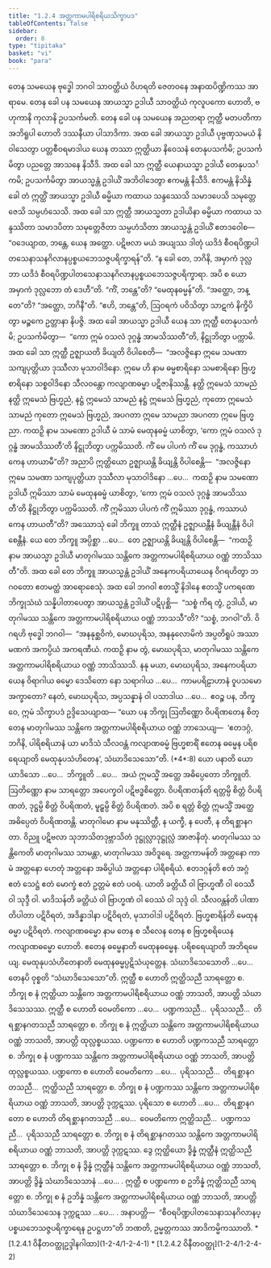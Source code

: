 ```yaml
---
title: "1.2.4 အတ္တကာမပါရိစရိယသိက္ခာပဒ"
tableOfContents: false
sidebar:
  order: 8
type: "tipitaka"
basket: "vi"
book: "para"
---
```



<DynamicBreadcrumb />

<Division number="290" book="para">

<Paragraph number="1180" book="para">
တေန သမယေန ဗုဒ္ဓေါ ဘဂဝါ သာဝတ္ထိယံ ဝိဟရတိ ဇေတဝနေ အနာထပိဏ္ဍိကဿ အာရာမေ. တေန ခေါ ပန သမယေန အာယသ္မာ ဥဒါယီ သာဝတ္ထိယံ ကုလူပကော ဟောတိ, ဗဟုကာနိ ကုလာနိ ဥပသင်္ကမတိ. တေန ခေါ ပန သမယေန အညတရာ ဣတ္ထီ မတပတိကာ အဘိရူပါ ဟောတိ ဒဿနီယာ ပါသာဒိကာ. အထ ခေါ အာယသ္မာ ဥဒါယီ ပုဗ္ဗဏှသမယံ နိဝါသေတွာ ပတ္တစီဝရမာဒါယ ယေန တဿာ ဣတ္ထိယာ နိဝေသနံ တေနုပသင်္ကမိ; ဥပသင်္ကမိတွာ ပညတ္တေ အာသနေ နိသီဒိ. အထ ခေါ သာ ဣတ္ထီ ယေနာယသ္မာ ဥဒါယီ တေနုပသင်္ကမိ; ဥပသင်္ကမိတွာ အာယသ္မန္တံ ဥဒါယိံ အဘိဝါဒေတွာ ဧကမန္တံ နိသီဒိ. ဧကမန္တံ နိသိန္နံ ခေါ တံ ဣတ္ထိံ အာယသ္မာ ဥဒါယီ ဓမ္မိယာ ကထာယ သန္ဒဿေသိ သမာဒပေသိ သမုတ္တေဇေသိ သမ္ပဟံသေသိ. အထ ခေါ သာ ဣတ္ထီ အာယသ္မတာ ဥဒါယိနာ ဓမ္မိယာ ကထာယ သန္ဒဿိတာ သမာဒပိတာ သမုတ္တေဇိတာ သမ္ပဟံသိတာ အာယသ္မန္တံ ဥဒါယိံ ဧတဒဝေါစ—  “ဝဒေယျာထ, ဘန္တေ, ယေန အတ္ထော. ပဋိဗလာ မယံ အယျဿ ဒါတုံ ယဒိဒံ စီဝရပိဏ္ဍပါတသေနာသနဂိလာနပ္ပစ္စယဘေသဇ္ဇပရိက္ခာရန်”တိ.



</Paragraph>

<Paragraph number="1181" book="para">
“န ခေါ တေ, ဘဂိနိ, အမှာကံ ဒုလ္လဘာ ယဒိဒံ စီဝရပိဏ္ဍပါတသေနာသနဂိလာနပ္ပစ္စယဘေသဇ္ဇပရိက္ခာရာ. အပိ စ ယော အမှာကံ ဒုလ္လဘော တံ ဒေဟီ”တိ. “ကိံ, ဘန္တေ”တိ? “မေထုနဓမ္မန်”တိ. “အတ္ထော, ဘန္တေ”တိ? “အတ္ထော, ဘဂိနီ”တိ. “ဧဟိ, ဘန္တေ”တိ, ဩဝရကံ ပဝိသိတွာ သာဋကံ နိက္ခိပိတွာ မဉ္စကေ ဥတ္တာနာ နိပဇ္ဇိ. အထ ခေါ အာယသ္မာ ဥဒါယီ ယေန သာ ဣတ္ထီ တေနုပသင်္ကမိ; ဥပသင်္ကမိတွာ—  “ကော ဣမံ ဝသလံ ဒုဂ္ဂန္ဓံ အာမသိဿတီ”တိ, နိဋ္ဌုဘိတွာ ပက္ကာမိ.



</Paragraph>

<Paragraph number="1182" book="para">
အထ ခေါ သာ ဣတ္ထီ ဥဇ္ဈာယတိ ခိယျတိ ဝိပါစေတိ—  “အလဇ္ဇိနော ဣမေ သမဏာ သကျပုတ္တိယာ ဒုဿီလာ မုသာဝါဒိနော. ဣမေ ဟိ နာမ ဓမ္မစာရိနော သမစာရိနော ဗြဟ္မစာရိနော သစ္စဝါဒိနော သီလဝန္တော ကလျာဏဓမ္မာ ပဋိဇာနိဿန္တိ. နတ္ထိ ဣမေသံ သာမညံ နတ္ထိ ဣမေသံ ဗြဟ္မညံ, နဋ္ဌံ ဣမေသံ သာမညံ နဋ္ဌံ ဣမေသံ ဗြဟ္မညံ, ကုတော ဣမေသံ သာမညံ ကုတော ဣမေသံ ဗြဟ္မညံ, အပဂတာ ဣမေ သာမညာ အပဂတာ ဣမေ ဗြဟ္မညာ. ကထဉှိ နာမ သမဏော ဥဒါယီ မံ သာမံ မေထုနဓမ္မံ ယာစိတွာ, ‘ကော ဣမံ ဝသလံ ဒုဂ္ဂန္ဓံ အာမသိဿတီ’တိ နိဋ္ဌုဘိတွာ ပက္ကမိဿတိ. ကိံ မေ ပါပကံ ကိံ မေ ဒုဂ္ဂန္ဓံ, ကဿာဟံ ကေန ဟာယာမီ”တိ?



</Paragraph>

<Paragraph number="1183" book="para">
အညာပိ ဣတ္ထိယော ဥဇ္ဈာယန္တိ ခိယျန္တိ ဝိပါစေန္တိ—  “အလဇ္ဇိနော ဣမေ သမဏာ သကျပုတ္တိယာ ဒုဿီလာ မုသာဝါဒိနော …ပေ…  ကထဉှိ နာမ သမဏော ဥဒါယီ ဣမိဿာ သာမံ မေထုနဓမ္မံ ယာစိတွာ, ‘ကော ဣမံ ဝသလံ ဒုဂ္ဂန္ဓံ အာမသိဿတီ’တိ နိဋ္ဌုဘိတွာ ပက္ကမိဿတိ. ကိံ ဣမိဿာ ပါပကံ ကိံ ဣမိဿာ ဒုဂ္ဂန္ဓံ, ကဿာယံ ကေန ဟာယတီ”တိ?



</Paragraph>

<Paragraph number="1184" book="para">
အဿောသုံ ခေါ ဘိက္ခူ တာသံ ဣတ္ထီနံ ဥဇ္ဈာယန္တီနံ ခိယျန္တီနံ ဝိပါစေန္တီနံ. ယေ တေ ဘိက္ခူ အပ္ပိစ္ဆာ …ပေ…  တေ ဥဇ္ဈာယန္တိ ခိယျန္တိ ဝိပါစေန္တိ—  “ကထဉှိ နာမ အာယသ္မာ ဥဒါယီ မာတုဂါမဿ သန္တိကေ အတ္တကာမပါရိစရိယာယ ဝဏ္ဏံ ဘာသိဿတီ”တိ.



</Paragraph>

<Paragraph number="1185" book="para">
အထ ခေါ တေ ဘိက္ခူ အာယသ္မန္တံ ဥဒါယိံ အနေကပရိယာယေန ဝိဂရဟိတွာ ဘဂဝတော ဧတမတ္ထံ အာရောစေသုံ. အထ ခေါ ဘဂဝါ ဧတသ္မိံ နိဒါနေ ဧတသ္မိံ ပကရဏေ ဘိက္ခုသံဃံ သန္နိပါတာပေတွာ အာယသ္မန္တံ ဥဒါယိံ ပဋိပုစ္ဆိ—  “သစ္စံ ကိရ တွံ, ဥဒါယိ, မာတုဂါမဿ သန္တိကေ အတ္တကာမပါရိစရိယာယ ဝဏ္ဏံ ဘာသသီ”တိ? “သစ္စံ, ဘဂဝါ”တိ. ဝိဂရဟိ ဗုဒ္ဓေါ ဘဂဝါ—  “အနနုစ္ဆဝိကံ, မောဃပုရိသ, အနနုလောမိကံ အပ္ပတိရူပံ အဿာမဏကံ အကပ္ပိယံ အကရဏီယံ. ကထဉှိ နာမ တွံ, မောဃပုရိသ, မာတုဂါမဿ သန္တိကေ အတ္တကာမပါရိစရိယာယ ဝဏ္ဏံ ဘာသိဿသိ. နနု မယာ, မောဃပုရိသ, အနေကပရိယာယေန ဝိရာဂါယ ဓမ္မော ဒေသိတော နော သရာဂါယ …ပေ…  ကာမပရိဠာဟာနံ ဝူပသမော အက္ခာတော? နေတံ, မောဃပုရိသ, အပ္ပသန္နာနံ ဝါ ပသာဒါယ …ပေ…  ဧဝဉ္စ ပန, ဘိက္ခဝေ, ဣမံ သိက္ခာပဒံ ဥဒ္ဒိသေယျာထ—



</Paragraph>

</Division>
<Division number="291" book="para">

<Paragraph number="1186" book="para">
<Emphasis>“ယော ပန ဘိက္ခု ဩတိဏ္ဏော ဝိပရိဏတေန စိတ္တေန မာတုဂါမဿ သန္တိကေ အတ္တကာမပါရိစရိယာယ ဝဏ္ဏံ ဘာသေယျ—  ‘ဧတဒဂ္ဂံ, ဘဂိနိ, ပါရိစရိယာနံ ယာ မာဒိသံ သီလဝန္တံ ကလျာဏဓမ္မံ ဗြဟ္မစာရိံ ဧတေန ဓမ္မေန ပရိစရေယျာတိ မေထုနုပသံဟိတေန’, သံဃာဒိသေသော”</Emphasis>တိ. (*4*:<Emphasis>8</Emphasis>)



</Paragraph>

</Division>
<Division number="292" book="para">

<Paragraph number="1187" book="para">
<Emphasis>ယော ပနာ</Emphasis>တိ ယော ယာဒိသော …ပေ…  <Emphasis>ဘိက္ခူ</Emphasis>တိ …ပေ…  အယံ ဣမသ္မိံ အတ္ထေ အဓိပ္ပေတော ဘိက္ခူတိ.



</Paragraph>

<Paragraph number="1188" book="para">
<Emphasis>ဩတိဏ္ဏော</Emphasis> နာမ သာရတ္တော အပေက္ခဝါ ပဋိဗဒ္ဓစိတ္တော.



</Paragraph>

<Paragraph number="1189" book="para">
<Emphasis>ဝိပရိဏတန်</Emphasis>တိ ရတ္တမ္ပိ စိတ္တံ ဝိပရိဏတံ, ဒုဋ္ဌမ္ပိ စိတ္တံ ဝိပရိဏတံ, မူဠှမ္ပိ စိတ္တံ ဝိပရိဏတံ. အပိ စ ရတ္တံ စိတ္တံ ဣမသ္မိံ အတ္ထေ အဓိပ္ပေတံ ဝိပရိဏတန္တိ.



</Paragraph>

<Paragraph number="1190" book="para">
<Emphasis>မာတုဂါမော</Emphasis> နာမ မနုဿိတ္ထီ, န ယက္ခီ, န ပေတီ, န တိရစ္ဆာနဂတာ. ဝိညူ ပဋိဗလာ သုဘာသိတဒုဗ္ဘာသိတံ ဒုဋ္ဌုလ္လာဒုဋ္ဌုလ္လံ အာဇာနိတုံ.



</Paragraph>

<Paragraph number="1191" book="para">
<Emphasis>မာတုဂါမဿ သန္တိကေ</Emphasis>တိ မာတုဂါမဿ သာမန္တာ, မာတုဂါမဿ အဝိဒူရေ.



</Paragraph>

<Paragraph number="1192" book="para">
<Emphasis>အတ္တကာမန်</Emphasis>တိ အတ္တနော ကာမံ အတ္တနော ဟေတုံ အတ္တနော အဓိပ္ပါယံ အတ္တနော ပါရိစရိယံ.



</Paragraph>

<Paragraph number="1193" book="para">
<Emphasis>ဧတဒဂ္ဂန်</Emphasis>တိ ဧတံ အဂ္ဂံ ဧတံ သေဋ္ဌံ ဧတံ မောက္ခံ ဧတံ ဥတ္တမံ ဧတံ ပဝရံ.



</Paragraph>

<Paragraph number="1194" book="para">
<Emphasis>ယာ</Emphasis>တိ ခတ္တိယီ ဝါ ဗြာဟ္မဏီ ဝါ ဝေဿီ ဝါ သုဒ္ဒီ ဝါ.



</Paragraph>

<Paragraph number="1195" book="para">
<Emphasis>မာဒိသန်</Emphasis>တိ ခတ္တိယံ ဝါ ဗြာဟ္မဏံ ဝါ ဝေဿံ ဝါ သုဒ္ဒံ ဝါ.



</Paragraph>

<Paragraph number="1196" book="para">
<Emphasis>သီလဝန္တန်</Emphasis>တိ ပါဏာတိပါတာ ပဋိဝိရတံ, အဒိန္နာဒါနာ ပဋိဝိရတံ, မုသာဝါဒါ ပဋိဝိရတံ.



</Paragraph>

<Paragraph number="1197" book="para">
<Emphasis>ဗြဟ္မစာရိန်</Emphasis>တိ မေထုနဓမ္မာ ပဋိဝိရတံ.



</Paragraph>

<Paragraph number="1198" book="para">
<Emphasis>ကလျာဏဓမ္မော</Emphasis> နာမ တေန စ သီလေန တေန စ ဗြဟ္မစရိယေန ကလျာဏဓမ္မော ဟောတိ.



</Paragraph>

<Paragraph number="1199" book="para">
<Emphasis>ဧတေန ဓမ္မေနာ</Emphasis>တိ မေထုနဓမ္မေန.



</Paragraph>

<Paragraph number="1200" book="para">
<Emphasis>ပရိစရေယျာ</Emphasis>တိ အဘိရမေယျ.



</Paragraph>

<Paragraph number="1201" book="para">
<Emphasis>မေထုနုပသံဟိတေနာ</Emphasis>တိ မေထုနဓမ္မပ္ပဋိသံယုတ္တေန.



</Paragraph>

<Paragraph number="1202" book="para">
<Emphasis>သံဃာဒိသေသော</Emphasis>တိ …ပေ…  တေနပိ ဝုစ္စတိ “သံဃာဒိသေသော”တိ.



</Paragraph>

</Division>
<Division number="293" book="para">

<Paragraph number="1203" book="para">
ဣတ္ထီ စ ဟောတိ ဣတ္ထိသညီ သာရတ္တော စ. ဘိက္ခု စ နံ ဣတ္ထိယာ သန္တိကေ အတ္တကာမပါရိစရိယာယ ဝဏ္ဏံ ဘာသတိ, အာပတ္တိ သံဃာဒိသေသဿ.



</Paragraph>

<Paragraph number="1204" book="para">
ဣတ္ထီ စ ဟောတိ ဝေမတိကော …ပေ…  ပဏ္ဍကသညီ…  ပုရိသသညီ…  တိရစ္ဆာနဂတသညီ သာရတ္တော စ. ဘိက္ခု စ နံ ဣတ္ထိယာ သန္တိကေ အတ္တကာမပါရိစရိယာယ ဝဏ္ဏံ ဘာသတိ, အာပတ္တိ ထုလ္လစ္စယဿ.



</Paragraph>

<Paragraph number="1205" book="para">
ပဏ္ဍကော စ ဟောတိ ပဏ္ဍကသညီ သာရတ္တော စ. ဘိက္ခု စ နံ ပဏ္ဍကဿ သန္တိကေ အတ္တကာမပါရိစရိယာယ ဝဏ္ဏံ ဘာသတိ, အာပတ္တိ ထုလ္လစ္စယဿ.



</Paragraph>

<Paragraph number="1206" book="para">
ပဏ္ဍကော စ ဟောတိ ဝေမတိကော …ပေ…  ပုရိသသညီ…  တိရစ္ဆာနဂတသညီ…  ဣတ္ထိသညီ သာရတ္တော စ. ဘိက္ခု စ နံ ပဏ္ဍကဿ သန္တိကေ အတ္တကာမပါရိစရိယာယ ဝဏ္ဏံ ဘာသတိ, အာပတ္တိ ဒုက္ကဋဿ.



</Paragraph>

<Paragraph number="1207" book="para">
ပုရိသော စ ဟောတိ …ပေ…  တိရစ္ဆာနဂတော စ ဟောတိ တိရစ္ဆာနဂတသညီ …ပေ…  ဝေမတိကော ဣတ္ထိသညီ…  ပဏ္ဍကသညီ…  ပုရိသသညီ သာရတ္တော စ. ဘိက္ခု စ နံ တိရစ္ဆာနဂတဿ သန္တိကေ အတ္တကာမပါရိစရိယာယ ဝဏ္ဏံ ဘာသတိ, အာပတ္တိ ဒုက္ကဋဿ.



</Paragraph>

<Paragraph number="1208" book="para">
ဒွေ ဣတ္ထိယော ဒွိန္နံ ဣတ္ထီနံ ဣတ္ထိသညီ သာရတ္တော စ. ဘိက္ခု စ နံ ဒွိန္နံ ဣတ္ထီနံ သန္တိကေ အတ္တကာမပါရိစရိယာယ ဝဏ္ဏံ ဘာသတိ, အာပတ္တိ ဒွိန္နံ သံဃာဒိသေသာနံ …ပေ… .



</Paragraph>

<Paragraph number="1209" book="para">
ဣတ္ထီ စ ပဏ္ဍကော စ ဥဘိန္နံ ဣတ္ထိသညီ သာရတ္တော စ. ဘိက္ခု စ နံ ဥဘိန္နံ သန္တိကေ အတ္တကာမပါရိစရိယာယ ဝဏ္ဏံ ဘာသတိ, အာပတ္တိ သံဃာဒိသေသေန ဒုက္ကဋဿ …ပေ… .



</Paragraph>

</Division>
<Division number="294" book="para">

<Paragraph number="1210" book="para">
အနာပတ္တိ—  “စီဝရပိဏ္ဍပါတသေနာသနဂိလာနပ္ပစ္စယဘေသဇ္ဇပရိက္ခာရေန ဥပဋ္ဌဟာ”တိ ဘဏတိ, ဥမ္မတ္တကဿ အာဒိကမ္မိကဿာတိ.

</Paragraph>
</Division>

<TableOfContents book="para" section="1.2.4">
* [1.2.4.1 ဝိနီတဝတ္ထုဥဒ္ဒါနဂါထာ](1-2-4/1-2-4-1)
* [1.2.4.2 ဝိနီတဝတ္ထု](1-2-4/1-2-4-2)
</TableOfContents>